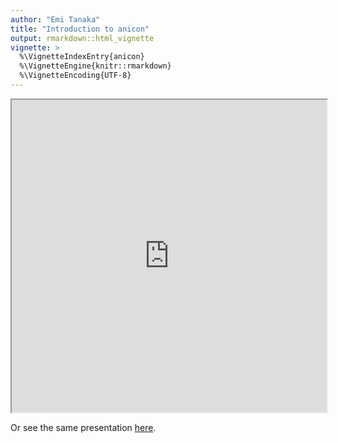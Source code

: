 ```yaml
---
author: "Emi Tanaka"
title: "Introduction to anicon"
output: rmarkdown::html_vignette
vignette: >
  %\VignetteIndexEntry{anicon}
  %\VignetteEngine{knitr::rmarkdown}
  %\VignetteEncoding{UTF-8}
---
```


<iframe src="https://anicon.netlify.com/" width="100%" height="500">
  <p>Your browser does not support iframes.</p>
</iframe>

Or see the same presentation [here](https://anicon.netlify.com/).
